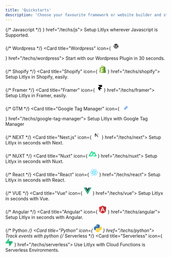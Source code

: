 ```yaml
---
title: 'Quickstarts'
description: 'Choose your favourite framework or website builder and start tracking **Analytics** in **seconds**.'
---
```


<CardGroup>
{/* Javascript */}
<Card title="Javascript" icon={
 <svg width="24" height="24" viewBox="0 0 100 100" fill="none" xmlns="http://www.w3.org/2000/svg">
<path d="M100 0.000488281H0V100H100V0.000488281Z" fill="#F7DF1E"/>
<path d="M67.1745 78.1259C69.1888 81.4148 71.8094 83.8323 76.4444 83.8323C80.338 83.8323 82.8253 81.8862 82.8253 79.1973C82.8253 75.9751 80.2698 74.8339 75.9841 72.9592L73.6348 71.9513C66.8539 69.0624 62.3491 65.4434 62.3491 57.7926C62.3491 50.745 67.719 45.3799 76.111 45.3799C82.0856 45.3799 86.3809 47.4592 89.4761 52.9037L82.1586 57.6021C80.5475 54.7132 78.8094 53.5751 76.111 53.5751C73.3587 53.5751 71.6142 55.3212 71.6142 57.6021C71.6142 60.4212 73.3602 61.5624 77.392 63.3085L79.7412 64.3148C87.7253 67.7386 92.2333 71.2291 92.2333 79.0767C92.2333 87.537 85.5872 92.1719 76.6618 92.1719C67.9348 92.1719 62.2967 88.0132 59.538 82.5624L67.1745 78.1259ZM33.9793 78.9402C35.4555 81.5592 36.7983 83.7735 40.0269 83.7735C43.1142 83.7735 45.0618 82.5656 45.0618 77.8688V45.9164H54.4586V77.9958C54.4586 87.7259 48.7539 92.1545 40.4269 92.1545C32.9031 92.1545 28.546 88.2608 26.3301 83.5712L33.9793 78.9402Z" fill="black"/>
</svg>
} href="/techs/js">
  Setup Litlyx wherever Javascript is Supported.
</Card>

{/* Wordpress */}
<Card title="Wordpress" icon={
<svg width="24" height="24" viewBox="0 0 150 150" fill="none" xmlns="http://www.w3.org/2000/svg">
<rect width="150" height="150" rx="16" fill="white"/>
<path d="M32.1074 74.999C32.1074 91.9778 41.9741 106.649 56.2817 113.603L35.821 57.5426C33.3683 63.0352 32.1028 68.9837 32.1074 74.999V74.999ZM103.957 72.8345C103.957 67.5334 102.053 63.8623 100.419 61.0048C98.2452 57.4716 96.208 54.4795 96.208 50.9463C96.208 47.0034 99.1977 43.3331 103.41 43.3331C103.6 43.3331 103.78 43.3567 103.967 43.3673C96.3345 36.376 86.1675 32.1074 75.0006 32.1074C60.0157 32.1074 46.832 39.7958 39.1624 51.4409C40.1688 51.4711 41.118 51.4915 41.9227 51.4915C46.4092 51.4915 53.3541 50.9471 53.3541 50.9471C55.6663 50.8108 55.9389 54.2069 53.6299 54.4804C53.6299 54.4804 51.3055 54.7538 48.7198 54.8893L64.3397 101.35L73.7274 73.1977L67.0437 54.8884C64.734 54.753 62.5458 54.4795 62.5458 54.4795C60.2344 54.3441 60.5054 50.81 62.8168 50.9463C62.8168 50.9463 69.9003 51.4907 74.115 51.4907C78.6007 51.4907 85.5464 50.9463 85.5464 50.9463C87.8602 50.81 88.132 54.2061 85.8214 54.4795C85.8214 54.4795 83.4929 54.753 80.9121 54.8884L96.4129 100.997L100.69 86.7004C102.546 80.7677 103.957 76.5064 103.957 72.8345V72.8345Z" fill="black"/>
<path d="M75.7532 78.7508L62.8838 116.146C66.8183 117.306 70.8989 117.895 75.0007 117.894C79.9957 117.894 84.7858 117.03 89.2446 115.463C89.125 115.276 89.0228 115.078 88.9393 114.872L75.7532 78.7508ZM112.638 54.4199C112.822 55.7862 112.927 57.2537 112.927 58.8305C112.927 63.1832 112.114 68.0761 109.665 74.1941L96.5632 112.075C109.315 104.639 117.892 90.8237 117.892 74.9989C117.904 67.8059 116.096 60.7269 112.638 54.4199V54.4199Z" fill="black"/>
<path d="M75.0005 25C47.4309 25 25 47.4292 25 74.9988C25 102.572 47.4301 125.001 75.0005 125.001C102.569 125.001 125.003 102.572 125.003 74.9988C125.003 47.4292 102.569 25 75.0005 25ZM75.0005 122.708C48.6952 122.708 27.2926 101.306 27.2926 74.9988C27.2926 48.6943 48.6944 27.2934 75.0005 27.2934C101.305 27.2934 122.706 48.6943 122.706 74.9988C122.706 101.306 101.304 122.708 75.0005 122.708Z" fill="black"/>
</svg>

} href="/techs/wordpress">
  Start with our Wordpress Plugin in 30 seconds.
</Card>


{/* Shopify */}
<Card title="Shopify" icon={
<svg width="24" height="24" viewBox="-18 0 292 292" xmlns="http://www.w3.org/2000/svg" preserveAspectRatio="xMidYMid"><path d="M223.774 57.34c-.201-1.46-1.48-2.268-2.537-2.357-1.055-.088-23.383-1.743-23.383-1.743s-15.507-15.395-17.209-17.099c-1.703-1.703-5.029-1.185-6.32-.805-.19.056-3.388 1.043-8.678 2.68-5.18-14.906-14.322-28.604-30.405-28.604-.444 0-.901.018-1.358.044C129.31 3.407 123.644.779 118.75.779c-37.465 0-55.364 46.835-60.976 70.635-14.558 4.511-24.9 7.718-26.221 8.133-8.126 2.549-8.383 2.805-9.45 10.462C21.3 95.806.038 260.235.038 260.235l165.678 31.042 89.77-19.42S223.973 58.8 223.775 57.34zM156.49 40.848l-14.019 4.339c.005-.988.01-1.96.01-3.023 0-9.264-1.286-16.723-3.349-22.636 8.287 1.04 13.806 10.469 17.358 21.32zm-27.638-19.483c2.304 5.773 3.802 14.058 3.802 25.238 0 .572-.005 1.095-.01 1.624-9.117 2.824-19.024 5.89-28.953 8.966 5.575-21.516 16.025-31.908 25.161-35.828zm-11.131-10.537c1.617 0 3.246.549 4.805 1.622-12.007 5.65-24.877 19.88-30.312 48.297l-22.886 7.088C75.694 46.16 90.81 10.828 117.72 10.828z" fill="#95BF46"/><path d="M221.237 54.983c-1.055-.088-23.383-1.743-23.383-1.743s-15.507-15.395-17.209-17.099c-.637-.634-1.496-.959-2.394-1.099l-12.527 256.233 89.762-19.418S223.972 58.8 223.774 57.34c-.201-1.46-1.48-2.268-2.537-2.357" fill="#5E8E3E"/><path d="M135.242 104.585l-11.069 32.926s-9.698-5.176-21.586-5.176c-17.428 0-18.305 10.937-18.305 13.693 0 15.038 39.2 20.8 39.2 56.024 0 27.713-17.577 45.558-41.277 45.558-28.44 0-42.984-17.7-42.984-17.7l7.615-25.16s14.95 12.835 27.565 12.835c8.243 0 11.596-6.49 11.596-11.232 0-19.616-32.16-20.491-32.16-52.724 0-27.129 19.472-53.382 58.778-53.382 15.145 0 22.627 4.338 22.627 4.338" fill="#FFF"/></svg>
} href="/techs/shopify">
Setup Litlyx in Shopify, easily.
</Card>

{/* Framer */}
<Card title="Framer" icon={
<svg width="24" height="24" viewBox="0 0 100 100" fill="none" xmlns="http://www.w3.org/2000/svg">
<rect width="100" height="100" rx="16" fill="white"/>
<path d="M25 13H75.7V38.349H50.35L25 13ZM25 38.349H50.35L75.7 63.699H25V38.349ZM25 63.699H50.35V89.049L25 63.699Z" fill="black"/>
</svg>} href="/techs/framer">
Setup Litlyx in Framer, easily.
</Card>



{/* GTM */}
<Card title="Google Tag Manager" icon={
<svg width="24" height="24" viewBox="0 0 256 256" version="1.1" xmlns="http://www.w3.org/2000/svg" xmlns:xlink="http://www.w3.org/1999/xlink" preserveAspectRatio="xMidYMid">
    <g>
        <polygon fill="#8AB4F8" points="150.261818 245.516364 105.825455 202.185455 201.258182 104.730909 247.265455 149.821818">

</polygon>
        <path d="M150.450909,53.9381818 L106.174545,8.73090909 L9.36,104.629091 C-3.12,117.109091 -3.12,137.341818 9.36,149.836364 L104.72,245.821818 L149.810909,203.64 L77.1563636,127.232727 L150.450909,53.9381818 Z" fill="#4285F4">

</path>
        <path d="M246.625455,105.370909 L150.625455,9.37090909 C138.130909,-3.12363636 117.869091,-3.12363636 105.374545,9.37090909 C92.88,21.8654545 92.88,42.1272727 105.374545,54.6218182 L201.374545,150.621818 C213.869091,163.116364 234.130909,163.116364 246.625455,150.621818 C259.12,138.127273 259.12,117.865455 246.625455,105.370909 Z" fill="#8AB4F8">

</path>
        <circle fill="#246FDB" cx="127.265455" cy="224.730909" r="31.2727273">

</circle>
    </g>
</svg>
} href="/techs/google-tag-manager">
  Setup Litlyx with Google Tag Manager
</Card>

{/* NEXT */}
<Card title="Next.js" icon={
  <svg width="24" height="24" viewBox="0 0 100 100" fill="none" xmlns="http://www.w3.org/2000/svg">
<path d="M50 99.9995C77.6142 99.9995 100 77.6137 100 49.9995C100 22.3853 77.6142 -0.000488281 50 -0.000488281C22.3858 -0.000488281 0 22.3853 0 49.9995C0 77.6137 22.3858 99.9995 50 99.9995Z" fill="white"/>
<path d="M83.06 87.5109L38.4122 29.9995H30V69.9829H36.7298V38.5459L77.7773 91.5801C79.6294 90.3404 81.394 88.9803 83.06 87.5109Z" fill="url(#paint0_linear_99_24179)"/>
<path d="M70.5553 29.9995H63.8887V69.9995H70.5553V29.9995Z" fill="url(#paint1_linear_99_24179)"/>
<defs>
<linearGradient id="paint0_linear_99_24179" x1="60.5555" y1="64.7218" x2="80.2778" y2="89.1661" gradientUnits="userSpaceOnUse">
<stop/>
<stop offset="1" stop-color="white" stop-opacity="0"/>
</linearGradient>
<linearGradient id="paint1_linear_99_24179" x1="67.222" y1="29.9995" x2="67.1104" y2="59.3746" gradientUnits="userSpaceOnUse">
<stop/>
<stop offset="1" stop-color="white" stop-opacity="0"/>
</linearGradient>
</defs>
</svg>
} href="/techs/next">
  Setup Litlyx in seconds with Next.
</Card>


{/* NUXT */}
<Card title="Nuxt" icon={
  <svg width="24" height="24" viewBox="0 0 100 67" fill="none" xmlns="http://www.w3.org/2000/svg">
  <path d="M56.1008 66.6672H93.2752C94.4558 66.6673 95.6158 66.3593 96.6383 65.7742C97.6608 65.189 98.5098 64.3473 99.1 63.3337C99.6902 62.3202 100 61.1703 100 60.0002C99.9995 58.83 99.688 57.6805 99.097 56.6675L74.1318 13.8103C73.5418 12.797 72.693 11.9555 71.6707 11.3704C70.6483 10.7853 69.4887 10.4773 68.3082 10.4773C67.1277 10.4773 65.968 10.7853 64.9457 11.3704C63.9233 11.9555 63.0745 12.797 62.4843 13.8103L56.1008 24.776L43.6202 3.33304C43.0295 2.31977 42.1803 1.47837 41.1577 0.893422C40.1352 0.308438 38.9753 0.000488281 37.7945 0.000488281C36.6138 0.000488281 35.454 0.308438 34.4313 0.893422C33.4088 1.47839 32.5595 2.31977 31.969 3.33304L0.902951 56.6675C0.311951 57.6805 0.000500603 58.83 6.03104e-07 60.0002C-0.000499397 61.1703 0.309901 62.3202 0.900017 63.3337C1.49013 64.3473 2.33915 65.189 3.36167 65.7742C4.38418 66.3593 5.54415 66.6673 6.72488 66.6672H30.0598C39.3053 66.6672 46.1235 62.6422 50.8152 54.7895L62.2055 35.2388L68.3063 24.776L86.6163 56.2042H62.2055L56.1008 66.6672ZM29.6793 56.1935L13.3946 56.1898L37.8055 14.2879L49.9855 35.2388L41.8305 49.2422C38.7148 54.3372 35.1752 56.1935 29.6793 56.1935Z" fill="#00DC82"/>
  </svg>
} href="/techs/nuxt">
  Setup Litlyx in seconds with Nuxt.
</Card>

{/* React */}
<Card title="React" icon={
<svg width="24" height="24" viewBox="0 0 101 100" fill="none" xmlns="http://www.w3.org/2000/svg">
<path d="M50.3065 58.817C55.1755 58.817 59.1227 54.8699 59.1227 50.0008C59.1227 45.1317 55.1755 41.1846 50.3065 41.1846C45.4374 41.1846 41.4902 45.1317 41.4902 50.0008C41.4902 54.8699 45.4374 58.817 50.3065 58.817Z" fill="#61DAFB"/>
<path d="M50.3066 68.063C76.4333 68.063 97.6132 59.9762 97.6132 50.0005C97.6132 40.0249 76.4333 31.938 50.3066 31.938C24.1799 31.938 3 40.0249 3 50.0005C3 59.9762 24.1799 68.063 50.3066 68.063Z" stroke="#61DAFB" stroke-width="5"/>
<path d="M34.664 59.0317C47.7274 81.6582 65.3207 95.957 73.9599 90.9692C82.5991 85.9814 79.0126 63.5956 65.9492 40.9692C52.8858 18.3428 35.2925 4.04392 26.6533 9.03175C18.0141 14.0196 21.6006 36.4053 34.664 59.0317Z" stroke="#61DAFB" stroke-width="5"/>
<path d="M34.664 40.9692C21.6007 63.5956 18.0141 85.9814 26.6533 90.9692C35.2925 95.957 52.8859 81.6581 65.9492 59.0317C79.0126 36.4053 82.5991 14.0196 73.9599 9.03172C65.3208 4.04389 47.7274 18.3428 34.664 40.9692Z" stroke="#61DAFB" stroke-width="5"/>
</svg>
} href="/techs/react">
  Setup Litlyx in seconds with React.
</Card>


{/* VUE */}
<Card title="Vue" icon={
<svg width="24" height="24" viewBox="0 0 100 87" fill="none" xmlns="http://www.w3.org/2000/svg">
<path d="M80 0.000488281H100L50 86.2505L0 0.000488281H38.25L50 20.0005L61.5 0.000488281H80Z" fill="#41B883"/>
<path d="M0 0.000488281L50 86.2505L100 0.000488281H80L50 51.7505L19.75 0.000488281H0Z" fill="#41B883"/>
<path d="M19.75 0.000488281L50 52.0005L80 0.000488281H61.5L50 20.0005L38.25 0.000488281H19.75Z" fill="#35495E"/>
</svg>
} href="/techs/vue">
  Setup Litlyx in seconds with Vue.
</Card>


{/* Angular */}
<Card title="Angular" icon={
<svg width="24" height="24" viewBox="0 0 95 100" fill="none" xmlns="http://www.w3.org/2000/svg">
<path d="M0 16.5746L46.5191 0L94.2909 16.2799L86.5559 77.8268L46.5191 100L7.10868 78.1215L0 16.5746Z" fill="#E23237"/>
<path d="M94.2914 16.2799L46.5195 0V100L86.5563 77.8638L94.2914 16.2799Z" fill="#B52E31"/>
<path d="M46.5922 11.6758L17.6055 76.1693L28.4339 75.9851L34.2536 61.4361H60.2571L66.6292 76.1693L76.9789 76.3534L46.5922 11.6758ZM46.6662 32.3388L56.4634 52.8173H38.047L46.6662 32.3388Z" fill="white"/>
</svg>
} href="/techs/angular">
  Setup Litlyx in seconds with Angular.
</Card>


{/* Python */}
<Card title="Python" icon={
<svg width="24" height="24" viewBox="0 0 100 100" fill="none" xmlns="http://www.w3.org/2000/svg">
<path d="M49.6397 0.000488281C24.2535 0.000488281 25.8385 11.0095 25.8385 11.0095L25.8667 22.4151H50.0924V25.8394H16.2447C16.2447 25.8394 0 23.9971 0 49.6116C0 75.2269 14.1788 74.3185 14.1788 74.3185H22.6406V62.432C22.6406 62.432 22.1844 48.2532 36.593 48.2532H60.6205C60.6205 48.2532 74.1199 48.4713 74.1199 35.2065V13.2739C74.1199 13.2739 76.1702 0.000488281 49.6397 0.000488281ZM36.2817 7.67056C36.8542 7.67004 37.4211 7.78242 37.9501 8.00125C38.4791 8.22009 38.9598 8.54109 39.3646 8.94589C39.7693 9.35068 40.0903 9.83133 40.3092 10.3603C40.528 10.8893 40.6404 11.4563 40.6399 12.0287C40.6404 12.6012 40.528 13.1681 40.3092 13.6971C40.0903 14.2261 39.7693 14.7068 39.3646 15.1116C38.9598 15.5164 38.4791 15.8374 37.9501 16.0562C37.4211 16.275 36.8542 16.3874 36.2817 16.3869C35.7092 16.3874 35.1423 16.275 34.6133 16.0562C34.0843 15.8374 33.6037 15.5164 33.1989 15.1116C32.7941 14.7068 32.4731 14.2261 32.2542 13.6971C32.0354 13.1681 31.923 12.6012 31.9235 12.0287C31.923 11.4563 32.0354 10.8893 32.2542 10.3603C32.4731 9.83133 32.7941 9.35068 33.1989 8.94589C33.6037 8.54109 34.0843 8.22009 34.6133 8.00125C35.1423 7.78242 35.7092 7.67004 36.2817 7.67056Z" fill="url(#paint0_linear_99_24464)"/>
<path d="M50.361 99.4803C75.7473 99.4803 74.1622 88.4713 74.1622 88.4713L74.134 77.066H49.908V73.6418H83.7557C83.7557 73.6418 100 75.4841 100 49.8687C100 24.2537 85.8216 25.1622 85.8216 25.1622H77.3598V37.0483C77.3598 37.0483 77.816 51.2271 63.4074 51.2271H39.3799C39.3799 51.2271 25.8805 51.009 25.8805 64.2742V86.2072C25.8805 86.2072 23.8306 99.4803 50.3607 99.4803H50.361ZM63.7191 91.811C63.1466 91.8115 62.5797 91.6991 62.0507 91.4803C61.5217 91.2615 61.041 90.9405 60.6362 90.5357C60.2314 90.1309 59.9104 89.6502 59.6916 89.1212C59.4728 88.5922 59.3604 88.0253 59.3609 87.4528C59.3603 86.8803 59.4727 86.3133 59.6915 85.7843C59.9103 85.2553 60.2313 84.7746 60.6361 84.3697C61.0409 83.9649 61.5215 83.6439 62.0506 83.425C62.5796 83.2061 63.1466 83.0937 63.7191 83.0943C64.2915 83.0937 64.8585 83.2061 65.3875 83.4249C65.9165 83.6438 66.3971 83.9648 66.8019 84.3696C67.2067 84.7744 67.5277 85.255 67.7465 85.784C67.9654 86.313 68.0778 86.88 68.0772 87.4524C68.0778 88.0249 67.9654 88.5919 67.7465 89.1208C67.5277 89.6498 67.2067 90.1305 66.8019 90.5353C66.3971 90.9401 65.9165 91.2611 65.3875 91.4799C64.8585 91.6988 64.2915 91.8111 63.7191 91.8106V91.811Z" fill="url(#paint1_linear_99_24464)"/>
<defs>
<linearGradient id="paint0_linear_99_24464" x1="9.60996" y1="8.94811" x2="59.1669" y2="58.0107" gradientUnits="userSpaceOnUse">
<stop stop-color="#387EB8"/>
<stop offset="1" stop-color="#366994"/>
</linearGradient>
<linearGradient id="paint1_linear_99_24464" x1="40.0284" y1="40.453" x2="93.2469" y2="90.7621" gradientUnits="userSpaceOnUse">
<stop stop-color="#FFE052"/>
<stop offset="1" stop-color="#FFC331"/>
</linearGradient>
</defs>
</svg>
} href="/techs/python">
  Track events with python
</Card>
{/* Serverless */}
<Card title="Serverless" icon={
<svg width="24" height="24" viewBox="0 0 98 100" fill="none" xmlns="http://www.w3.org/2000/svg">
<path d="M56.8944 98.338C54.3397 101.555 49.1599 99.7924 49.0983 95.6846L48.1982 35.6025H88.5973C95.9147 35.6025 99.9957 44.0542 95.4457 49.7849L56.8944 98.338Z" fill="url(#paint0_linear_99_24683)"/>
<path d="M56.8944 98.338C54.3397 101.555 49.1599 99.7924 49.0983 95.6846L48.1982 35.6025H88.5973C95.9147 35.6025 99.9957 44.0542 95.4457 49.7849L56.8944 98.338Z" fill="url(#paint1_linear_99_24683)" fill-opacity="0.2"/>
<path d="M40.464 1.66109C43.0187 -1.55638 48.1986 0.206562 48.2601 4.31445L48.6546 64.3964H8.76106C1.44348 64.3964 -2.63767 55.9448 1.91262 50.214L40.464 1.66109Z" fill="#3ECF8E"/>
<defs>
<linearGradient id="paint0_linear_99_24683" x1="48.1982" y1="48.9242" x2="84.1036" y2="63.9829" gradientUnits="userSpaceOnUse">
<stop stop-color="#249361"/>
<stop offset="1" stop-color="#3ECF8E"/>
</linearGradient>
<linearGradient id="paint1_linear_99_24683" x1="32.2797" y1="27.1289" x2="48.6544" y2="57.9534" gradientUnits="userSpaceOnUse">
<stop/>
<stop offset="1" stop-opacity="0"/>
</linearGradient>
</defs>
</svg>
} href="/techs/serverless">
  Use Litlyx with Cloud Functions is Serverless Environments.
</Card>
</CardGroup>
